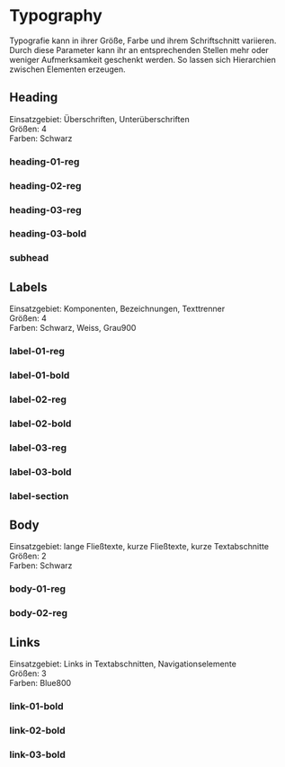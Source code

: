 
<Meta of={TypographyStories} />

# Typography

Typografie kann in ihrer Größe, Farbe und ihrem Schriftschnitt variieren. Durch
diese Parameter kann ihr an entsprechenden Stellen mehr oder weniger
Aufmerksamkeit geschenkt werden. So lassen sich Hierarchien zwischen Elementen
erzeugen.

## Heading

Einsatzgebiet: Überschriften, Unterüberschriften\
Größen: 4\
Farben: Schwarz

### heading-01-reg

<Canvas of={TypographyStories.Heading01Reg} />

### heading-02-reg

<Canvas of={TypographyStories.Heading02Reg} />

### heading-03-reg

<Canvas of={TypographyStories.Heading03Reg} />

### heading-03-bold

<Canvas of={TypographyStories.Heading03Bold} />

### subhead

<Canvas of={TypographyStories.Subhead} />

## Labels

Einsatzgebiet: Komponenten, Bezeichnungen, Texttrenner\
Größen: 4\
Farben: Schwarz, Weiss, Grau900

### label-01-reg

<Canvas of={TypographyStories.Label01Reg} />

### label-01-bold

<Canvas of={TypographyStories.Label01Bold} />

### label-02-reg

<Canvas of={TypographyStories.Label02Reg} />

### label-02-bold

<Canvas of={TypographyStories.Label02Bold} />

### label-03-reg

<Canvas of={TypographyStories.Label03Reg} />

### label-03-bold

<Canvas of={TypographyStories.Label03Bold} />

### label-section

<Canvas of={TypographyStories.LabelSection} />

## Body

Einsatzgebiet: lange Fließtexte, kurze Fließtexte, kurze Textabschnitte\
Größen: 2\
Farben: Schwarz

### body-01-reg

<Canvas of={TypographyStories.Body01Reg} />

### body-02-reg

<Canvas of={TypographyStories.Body02Reg} />

## Links

Einsatzgebiet: Links in Textabschnitten, Navigationselemente\
Größen: 3\
Farben: Blue800

### link-01-bold

<Canvas of={TypographyStories.Link01Bold} />

### link-02-bold

<Canvas of={TypographyStories.Link02Bold} />

### link-03-bold

<Canvas of={TypographyStories.Link03Bold} />
